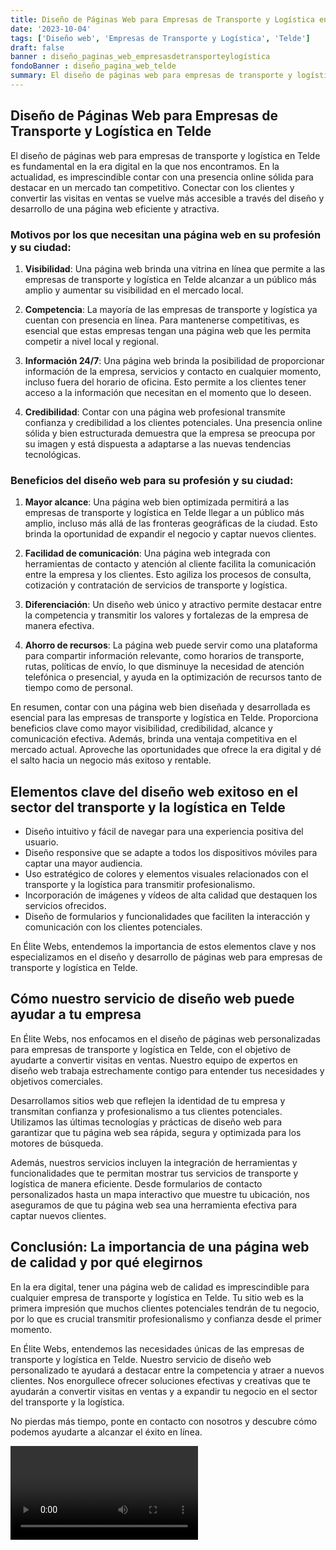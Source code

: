 ```yaml
---
title: Diseño de Páginas Web para Empresas de Transporte y Logística en Telde
date: '2023-10-04'
tags: ['Diseño web', 'Empresas de Transporte y Logística', 'Telde']
draft: false
banner : diseño_paginas_web_empresasdetransporteylogística
fondoBanner : diseño_pagina_web_telde
summary: El diseño de páginas web para empresas de transporte y logística en Telde es fundamental en la era digital en la que nos encontramos. En la actualidad, es imprescindible contar con una presencia online sólida para destacar en un mercado tan competitivo. Conectar con los clientes y convertir las visitas en ventas se vuelve más accesible a través del diseño y desarrollo de una página web eficiente y atractiva. 
---
```


## Diseño de Páginas Web para Empresas de Transporte y Logística en Telde

El diseño de páginas web para empresas de transporte y logística en Telde es fundamental en la era digital en la que nos encontramos. En la actualidad, es imprescindible contar con una presencia online sólida para destacar en un mercado tan competitivo. Conectar con los clientes y convertir las visitas en ventas se vuelve más accesible a través del diseño y desarrollo de una página web eficiente y atractiva. 

### Motivos por los que necesitan una página web en su profesión y su ciudad:

1. **Visibilidad**: Una página web brinda una vitrina en línea que permite a las empresas de transporte y logística en Telde alcanzar a un público más amplio y aumentar su visibilidad en el mercado local.

2. **Competencia**: La mayoría de las empresas de transporte y logística ya cuentan con presencia en línea. Para mantenerse competitivas, es esencial que estas empresas tengan una página web que les permita competir a nivel local y regional.

3. **Información 24/7**: Una página web brinda la posibilidad de proporcionar información de la empresa, servicios y contacto en cualquier momento, incluso fuera del horario de oficina. Esto permite a los clientes tener acceso a la información que necesitan en el momento que lo deseen.

4. **Credibilidad**: Contar con una página web profesional transmite confianza y credibilidad a los clientes potenciales. Una presencia online sólida y bien estructurada demuestra que la empresa se preocupa por su imagen y está dispuesta a adaptarse a las nuevas tendencias tecnológicas.

### Beneficios del diseño web para su profesión y su ciudad:

1. **Mayor alcance**: Una página web bien optimizada permitirá a las empresas de transporte y logística en Telde llegar a un público más amplio, incluso más allá de las fronteras geográficas de la ciudad. Esto brinda la oportunidad de expandir el negocio y captar nuevos clientes.

2. **Facilidad de comunicación**: Una página web integrada con herramientas de contacto y atención al cliente facilita la comunicación entre la empresa y los clientes. Esto agiliza los procesos de consulta, cotización y contratación de servicios de transporte y logística.

3. **Diferenciación**: Un diseño web único y atractivo permite destacar entre la competencia y transmitir los valores y fortalezas de la empresa de manera efectiva.

4. **Ahorro de recursos**: La página web puede servir como una plataforma para compartir información relevante, como horarios de transporte, rutas, políticas de envío, lo que disminuye la necesidad de atención telefónica o presencial, y ayuda en la optimización de recursos tanto de tiempo como de personal.

En resumen, contar con una página web bien diseñada y desarrollada es esencial para las empresas de transporte y logística en Telde. Proporciona beneficios clave como mayor visibilidad, credibilidad, alcance y comunicación efectiva. Además, brinda una ventaja competitiva en el mercado actual. Aproveche las oportunidades que ofrece la era digital y dé el salto hacia un negocio más exitoso y rentable.

<GifSeo />

<Cta />

## Elementos clave del diseño web exitoso en el sector del transporte y la logística en Telde

- Diseño intuitivo y fácil de navegar para una experiencia positiva del usuario.
- Diseño responsive que se adapte a todos los dispositivos móviles para captar una mayor audiencia.
- Uso estratégico de colores y elementos visuales relacionados con el transporte y la logística para transmitir profesionalismo.
- Incorporación de imágenes y vídeos de alta calidad que destaquen los servicios ofrecidos.
- Diseño de formularios y funcionalidades que faciliten la interacción y comunicación con los clientes potenciales.

En Élite Webs, entendemos la importancia de estos elementos clave y nos especializamos en el diseño y desarrollo de páginas web para empresas de transporte y logística en Telde.

## Cómo nuestro servicio de diseño web puede ayudar a tu empresa

En Élite Webs, nos enfocamos en el diseño de páginas web personalizadas para empresas de transporte y logística en Telde, con el objetivo de ayudarte a convertir visitas en ventas. Nuestro equipo de expertos en diseño web trabaja estrechamente contigo para entender tus necesidades y objetivos comerciales.

Desarrollamos sitios web que reflejen la identidad de tu empresa y transmitan confianza y profesionalismo a tus clientes potenciales. Utilizamos las últimas tecnologías y prácticas de diseño web para garantizar que tu página web sea rápida, segura y optimizada para los motores de búsqueda.

Además, nuestros servicios incluyen la integración de herramientas y funcionalidades que te permitan mostrar tus servicios de transporte y logística de manera eficiente. Desde formularios de contacto personalizados hasta un mapa interactivo que muestre tu ubicación, nos aseguramos de que tu página web sea una herramienta efectiva para captar nuevos clientes.

## Conclusión: La importancia de una página web de calidad y por qué elegirnos

En la era digital, tener una página web de calidad es imprescindible para cualquier empresa de transporte y logística en Telde. Tu sitio web es la primera impresión que muchos clientes potenciales tendrán de tu negocio, por lo que es crucial transmitir profesionalismo y confianza desde el primer momento.

En Élite Webs, entendemos las necesidades únicas de las empresas de transporte y logística en Telde. Nuestro servicio de diseño web personalizado te ayudará a destacar entre la competencia y atraer a nuevos clientes. Nos enorgullece ofrecer soluciones efectivas y creativas que te ayudarán a convertir visitas en ventas y a expandir tu negocio en el sector del transporte y la logística.

No pierdas más tiempo, ponte en contacto con nosotros y descubre cómo podemos ayudarte a alcanzar el éxito en línea.

<Video />

<CtaBot job='Empresas de Transporte y Logística' city='Telde'/>

<Gmaps query='Telde+españa+maps' />